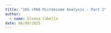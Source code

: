 ```yaml
---
title: "16S rRNA Microbiome Analysis - Part 2"
author: 
  - name: Eleana Cabello
date: 06/09/2025
---
```





